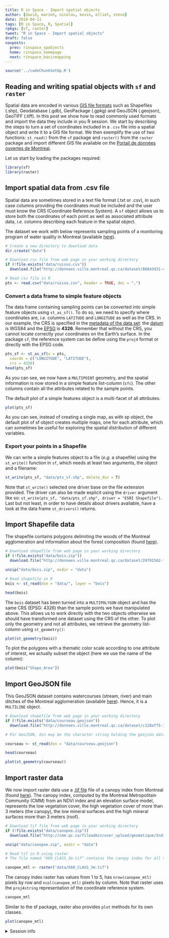 ```yaml
---
title: R in Space - Import spatial objects
author: [david, marieh, nicolas, kevin, elliot, steve]
date: 2018-04-11
tags: [R in Space, R, Spatial]
rpkgs: [sf, raster]
tweet: "R in Space - Import spatial objects"
draft: false
navposts:
  prev: rinspace_spobjects
  home: rinspace_homepage
  next: rinspace_basicmapping
---
```



```r
source('../codeChunkSetUp.R')
```

## Reading and writing spatial objects with `sf` and `raster`

Spatial data are encoded in various [GIS file formats](https://en.wikipedia.org/wiki/GIS_file_formats)
such as Shapefiles (.shp), Geodatabase (.gdb), GeoPackage (.gpkg) and GeoJSON (.geojson),
GeoTIFF (.tiff). In this post we show how to read commonly used formats and
import the data they include in you R session. We start by describing the steps
to turn a set of coordinates included in a `.csv` file into a spatial object and
write it to a GIS file format. We then exemplify the use of two functions:
`st_read()` from the `sf` package and `raster()` from the `raster` package and
import different GIS file available on the [Portail de données ouvertes de
Montreal](http://donnees.ville.montreal.qc.ca/dataset).

Let us start by loading the packages required:

```r
library(sf)
library(raster)
```

## Import spatial data from .csv file

Spatial data are sometimes stored in a text file format (.txt or .csv), in such
case columns providing the coordinates must be included and the user must know
the CRS (Coordinate Reference System). A `sf` object allows us to store both
the coordinates of each point as well as associated attribute data, *i.e.*
columns describing each feature in the spatial object.

The dataset we work with below represents sampling points of a monitoring
program of water quality in Montreal (available [here](http://donnees.ville.montreal.qc.ca/dataset/rsma-points-d-echantillonnage-ruisso/resource/adad6c48-fb48-40fc-a031-1ac870d978b4)).


```r
# Create a new directory to download data
dir.create("data")

# Download csv file from web page in your working directory
if (!file.exists("data/ruisso.csv"))
  download.file("http://donnees.ville.montreal.qc.ca/dataset/86843d31-4251-4002-b10d-620aaa751092/resource/adad6c48-fb48-40fc-a031-1ac870d978b4/download/scri03.-infor03.02-informatique03.02.07-donneesouvertesrsmaruissostationsstations_ruisso.csv", destfile = "data/ruisso.csv")

# Read csv file in R
pts <- read.csv("data/ruisso.csv", header = TRUE, dec = ",")
```


### Convert a data frame to simple feature objects

The data frame containing sampling points can be converted into simple feature
objects using `st_as_sf()`. To do so, we need to specify where coordinates are,
*i.e.* columns `LATITUDE` and `LONGITUDE` as well as the CRS. In our example,
the CRS is specified in the [metadata of the data set](http://donnees.ville.montreal.qc.ca/dataset/rsma-points-d-echantillonnage-ruisso/resource/adad6c48-fb48-40fc-a031-1ac870d978b4): the [datum](http://www.nrcan.gc.ca/node/9791) is WGS84 and the [EPSG](http://www.epsg.org/) is **4326**.
Remember that without the CRS, you cannot locate correctly your coordinates on the
Earth’s surface. In the package `sf`, the reference system can be define using
the `proj4` format or directly with the EPSG code.


```r
pts_sf <- st_as_sf(x = pts,
  coords = c("LONGITUDE", "LATITUDE"),
  crs = 4326)
head(pts_sf)
```

As you can see, we now have a `MULTIPOINT` geometry, and the spatial information
is now stored in a simple feature list-column (`sfc`). The other columns contain
all the attributes related to the sample points.

The default plot of a simple features object is a multi-facet of all attributes.

```r
plot(pts_sf)
```

As you can see, instead of creating a single map, as with sp object, the
default plot of sf object creates multiple maps, one for each attribute,
which can sometimes be useful for exploring the spatial distribution of different
variables.


### Export your points in a Shapefile

We can write a simple features object to a file (*e.g.* a shapefile) using the
`st_write()` function in `sf`, which needs at least two arguments, the object
and a filename:

```r
st_write(pts_sf, "data/pts_sf.shp", delete_dsn = T)
```

Note that `st_write()` selected one driver base on the file extension provided.
The driver can also be made explicit using the `driver` argument like so:
`st_write(pts_sf, "data/pts_sf.shp", driver = "ESRI Shapefile")`. Last but not
least, in order to have details about drivers available, have a look at the data
frame `st_drivers()` returns.



## Import Shapefile data

The shapefile contains polygons delimiting the woods of the Montreal
agglomeration and information about the forest composition (found
[here](http://donnees.ville.montreal.qc.ca/dataset/29791562-f050-401e-b405-5c1fbf427f65)).


```r
# Download shapefile from web page in your working directory
if (!file.exists("data/bois.zip"))
  download.file("http://donnees.ville.montreal.qc.ca/dataset/29791562-f050-401e-b405-5c1fbf427f65/resource/9fa20d3a-5dee-43d6-9bc9-5d86fe225e16/download/bois.zip", destfile = "data/bois.zip")

unzip("data/bois.zip", exdir = "data")

# Read shapefile in R
bois <- st_read(dsn = "data/", layer = "bois")

head(bois)
```

The `bois` dataset has been turned into a `MULTIPOLYGON` object and has the same
CRS (EPSG: 4326) than the sample points we have manipulated above. This allows
us to work directly with the two objects otherwise we should have transformed
one dataset using the CRS of the other. To plot only the geometry and not all
attributes, we retrieve the geometry list-column using `st_geometry()`:

```r
plot(st_geometry(bois))
```

To plot the polygons with a thematic color scale according to one attribute of
interest, we actually subset the object (here we use the name of the column):

```r
plot(bois["Shape_Area"])
```


## Import GeoJSON file

This GeoJSON dataset contains watercourses (stream, river) and main ditches of
the Montreal agglomeration (available [here](http://donnees.ville.montreal.qc.ca/dataset/c128aff5-325c-4599-ab66-1c9d0b3abc94)). Hence, it is a `MULTILINE` object.

```r
# Download shapefile from web page in your working directory
if (!file.exists("data/courseau.geojson"))
  download.file("http://donnees.ville.montreal.qc.ca/dataset/c128aff5-325c-4599-ab66-1c9d0b3abc94/resource/0f64976e-19c1-4d29-bcc5-4b663a392617/download/courseau.geojson", destfile="data/courseau.geojson")

# For GeoJSON, dsn may be the character string holding the geojson data

courseau <- st_read(dsn = "data/courseau.geojson")

head(courseau)

plot(st_geometry(courseau))
```



## Import raster data

We now import raster data use a [.tif file](https://en.wikipedia.org/wiki/TIFF)
file of a canopy index from Montreal (found [here](http://cmm.qc.ca/donnees-et-territoire/observatoire-grand-montreal/produits-cartographiques/donnees-georeferencees/)).
The canopy index, computed by the Montreal Metropolitain Community (CMM) from
an NDVI index and an elevation surface model, represents the low vegetation
cover, the high vegetation cover of more than 3 meters (the canopy), the low
mineral surfaces and the high mineral surfaces more than 3 meters (roof).


```r
# Download tif file from web page in your working directory
if (!file.exists("data/canopee.zip"))
  download.file("http://cmm.qc.ca/fileadmin/user_upload/geomatique/IndiceCanopee/2015/660_Canopee2015_3m.zip", destfile="data/canopee.zip")

unzip("data/canopee.zip", exdir = "data")

# Read tif in R using raster
# The file named "660_CLASS_3m.tif" contains the canopy index for all the Montreal area, so we can read this file only

canopee_mtl <- raster("data/660_CLASS_3m.tif")
```

The canopy index raster has values from 1 to 5, has `nrow(canopee_mtl)` pixels
by row and `ncol(canopee_mtl)` pixels by column. Note that raster uses the
`proj4string` representation of the coordinate reference system.

```r
canopee_mtl
```

Similar to the sf package, raster also provides `plot` methods for its own classes.

```r
plot(canopee_mtl)
```


<details>
<summary> Session info <i class="fa fa-cogs" aria-hidden="true"></i> </summary>
```r
sessionInfo()
```
</details>

